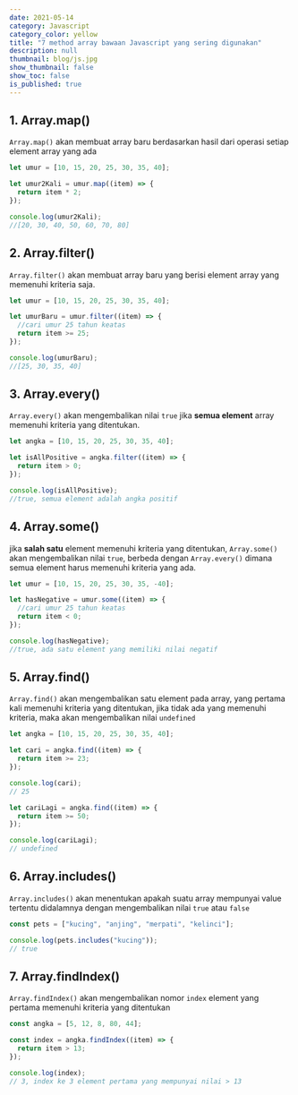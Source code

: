 ```yaml
---
date: 2021-05-14
category: Javascript
category_color: yellow
title: "7 method array bawaan Javascript yang sering digunakan"
description: null
thumbnail: blog/js.jpg
show_thumbnail: false
show_toc: false
is_published: true
---
```


## 1. Array.map()

`Array.map()` akan membuat array baru berdasarkan hasil dari operasi setiap element array yang ada

```javascript
let umur = [10, 15, 20, 25, 30, 35, 40];

let umur2Kali = umur.map((item) => {
  return item * 2;
});

console.log(umur2Kali);
//[20, 30, 40, 50, 60, 70, 80]
```

## 2. Array.filter()

`Array.filter()` akan membuat array baru yang berisi element array yang memenuhi kriteria saja.

```javascript
let umur = [10, 15, 20, 25, 30, 35, 40];

let umurBaru = umur.filter((item) => {
  //cari umur 25 tahun keatas
  return item >= 25;
});

console.log(umurBaru);
//[25, 30, 35, 40]
```

## 3. Array.every()

`Array.every()` akan mengembalikan nilai `true` jika **semua element** array memenuhi kriteria yang ditentukan.

```javascript
let angka = [10, 15, 20, 25, 30, 35, 40];

let isAllPositive = angka.filter((item) => {
  return item > 0;
});

console.log(isAllPositive);
//true, semua element adalah angka positif
```

## 4. Array.some()

jika **salah satu** element memenuhi kriteria yang ditentukan, `Array.some()` akan mengembalikan nilai `true`, berbeda dengan `Array.every()` dimana semua element harus memenuhi kriteria yang ada.

```javascript
let umur = [10, 15, 20, 25, 30, 35, -40];

let hasNegative = umur.some((item) => {
  //cari umur 25 tahun keatas
  return item < 0;
});

console.log(hasNegative);
//true, ada satu element yang memiliki nilai negatif
```

## 5. Array.find()

`Array.find()` akan mengembalikan satu element pada array, yang pertama kali memenuhi kriteria yang ditentukan, jika tidak ada yang memenuhi kriteria, maka akan mengembalikan nilai `undefined`

```javascript
let angka = [10, 15, 20, 25, 30, 35, 40];

let cari = angka.find((item) => {
  return item >= 23;
});

console.log(cari);
// 25

let cariLagi = angka.find((item) => {
  return item >= 50;
});

console.log(cariLagi);
// undefined
```

## 6. Array.includes()

`Array.includes()` akan menentukan apakah suatu array mempunyai value tertentu didalamnya dengan mengembalikan nilai `true` atau `false`

```javascript
const pets = ["kucing", "anjing", "merpati", "kelinci"];

console.log(pets.includes("kucing"));
// true
```

## 7. Array.findIndex()

`Array.findIndex()` akan mengembalikan nomor `index` element yang pertama memenuhi kriteria yang ditentukan

```javascript
const angka = [5, 12, 8, 80, 44];

const index = angka.findIndex((item) => {
  return item > 13;
});

console.log(index);
// 3, index ke 3 element pertama yang mempunyai nilai > 13
```
